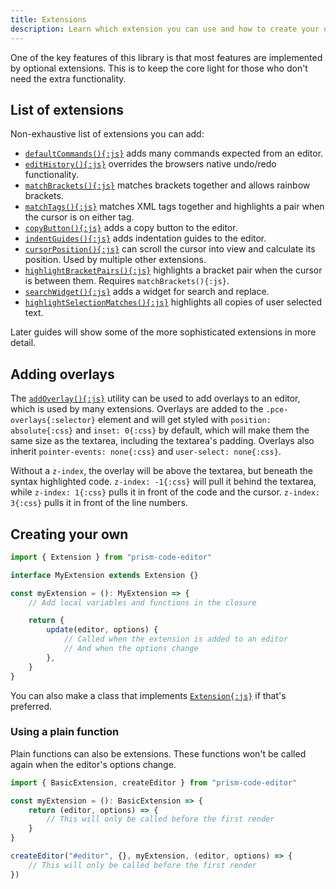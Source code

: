 ```yaml
---
title: Extensions
description: Learn which extension you can use and how to create your own.
---
```



One of the key features of this library is that most features are implemented by optional extensions. This is to keep the core light for those who don't need the extra functionality.

## List of extensions

Non-exhaustive list of extensions you can add:

- [`defaultCommands(){:js}`](/api-reference/commands/f-defaultcommands/) adds many commands expected from an editor.
- [`editHistory(){:js}`](/api-reference/commands/f-edithistory/) overrides the browsers native undo/redo functionality.
- [`matchBrackets(){:js}`](/api-reference/match-brackets/f-matchbrackets/) matches brackets together and allows rainbow brackets.
- [`matchTags(){:js}`](/api-reference/match-tags/f-matchtags/) matches XML tags together and highlights a pair when the cursor is on either tag.
- [`copyButton(){:js}`](/api-reference/copy-button/f-copybutton/) adds a copy button to the editor.
- [`indentGuides(){:js}`](/api-reference/guides/f-indentguides/) adds indentation guides to the editor.
- [`cursorPosition(){:js}`](/api-reference/cursor/f-cursorposition/) can scroll the cursor into view and calculate its position. Used by multiple other extensions.
- [`highlightBracketPairs(){:js}`](/api-reference/highlight-brackets/f-highlightbracketpairs/) highlights a bracket pair when the cursor is between them. Requires `matchBrackets(){:js}`.
- [`searchWidget(){:js}`](/api-reference/search/f-searchwidget/) adds a widget for search and replace.
- [`highlightSelectionMatches(){:js}`](/api-reference/search/f-highlightselectionmatches/) highlights all copies of user selected text.

Later guides will show some of the more sophisticated extensions in more detail.

## Adding overlays

The [`addOverlay(){:js}`]() utility can be used to add overlays to an editor, which is used by many extensions. Overlays are added to the `.pce-overlays{:selector}` element and will get styled with `position: absolute{:css}` and `inset: 0{:css}` by default, which will make them the same size as the textarea, including the textarea's padding. Overlays also inherit `pointer-events: none{:css}` and `user-select: none{:css}`.

Without a `z-index`, the overlay will be above the textarea, but beneath the syntax highlighted code. `z-index: -1{:css}` will pull it behind the textarea, while `z-index: 1{:css}` pulls it in front of the code and the cursor. `z-index: 3{:css}` pulls it in front of the line numbers.

## Creating your own

```ts editor
import { Extension } from "prism-code-editor"

interface MyExtension extends Extension {}

const myExtension = (): MyExtension => {
	// Add local variables and functions in the closure

	return {
		update(editor, options) {
			// Called when the extension is added to an editor
			// And when the options change
		},
	}
}
```

You can also make a class that implements [`Extension{:js}`](/api-reference/index/i-extension) if that's preferred.

### Using a plain function

Plain functions can also be extensions. These functions won't be called again when the editor's options change.

```ts editor
import { BasicExtension, createEditor } from "prism-code-editor"

const myExtension = (): BasicExtension => {
	return (editor, options) => {
		// This will only be called before the first render
	}
}

createEditor("#editor", {}, myExtension, (editor, options) => {
	// This will only be called before the first render
})
```
